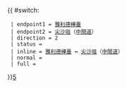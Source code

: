 {{ #switch: {{{format|}}}
  | endpoint1 = [[雅利德樺臺]]
  | endpoint2 = [[尖沙咀]]（[[中間道]]）
  | direction = 2
  | status = 
  | inline = [[雅利德樺臺]] ↔ [[尖沙咀]]（[[中間道]]）
  | normal =
  | full =
}}<noinclude>[[category:九龍居民巴士路線模板|5‎]]</noinclude>